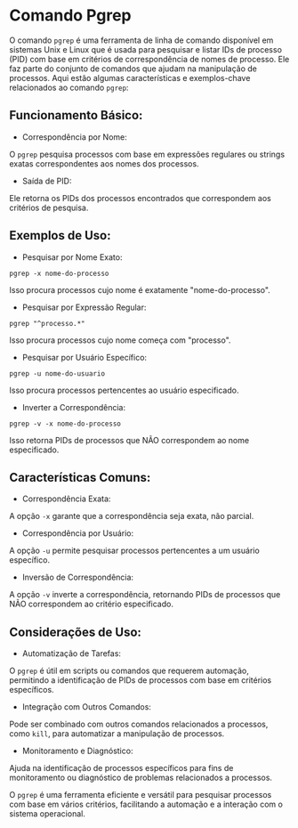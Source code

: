 # Comando Pgrep

O comando `pgrep` é uma ferramenta de linha de comando disponível em sistemas Unix e Linux que é usada para pesquisar e listar IDs de processo (PID) com base em critérios de correspondência de nomes de processo. Ele faz parte do conjunto de comandos que ajudam na manipulação de processos. Aqui estão algumas características e exemplos-chave relacionados ao comando `pgrep`:

## Funcionamento Básico:

- Correspondência por Nome:

O `pgrep` pesquisa processos com base em expressões regulares ou strings exatas correspondentes aos nomes dos processos.

- Saída de PID:

Ele retorna os PIDs dos processos encontrados que correspondem aos critérios de pesquisa.

## Exemplos de Uso:

- Pesquisar por Nome Exato:

`pgrep -x nome-do-processo`

Isso procura processos cujo nome é exatamente "nome-do-processo".

- Pesquisar por Expressão Regular:

`pgrep "^processo.*"`

Isso procura processos cujo nome começa com "processo".

- Pesquisar por Usuário Específico:

`pgrep -u nome-do-usuario`

Isso procura processos pertencentes ao usuário especificado.

- Inverter a Correspondência:

`pgrep -v -x nome-do-processo`

Isso retorna PIDs de processos que NÃO correspondem ao nome especificado.

## Características Comuns:

- Correspondência Exata:

A opção `-x` garante que a correspondência seja exata, não parcial.

- Correspondência por Usuário:

A opção `-u` permite pesquisar processos pertencentes a um usuário específico.

- Inversão de Correspondência:

A opção `-v` inverte a correspondência, retornando PIDs de processos que NÃO correspondem ao critério especificado.

## Considerações de Uso:

- Automatização de Tarefas:

O `pgrep` é útil em scripts ou comandos que requerem automação, permitindo a identificação de PIDs de processos com base em critérios específicos.

- Integração com Outros Comandos:

Pode ser combinado com outros comandos relacionados a processos, como `kill`, para automatizar a manipulação de processos.

- Monitoramento e Diagnóstico:

Ajuda na identificação de processos específicos para fins de monitoramento ou diagnóstico de problemas relacionados a processos.

O `pgrep` é uma ferramenta eficiente e versátil para pesquisar processos com base em vários critérios, facilitando a automação e a interação com o sistema operacional.